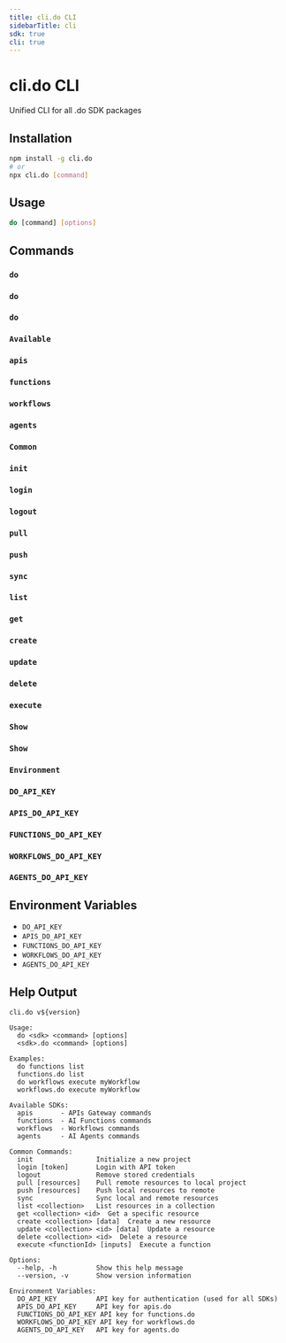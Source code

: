 ```yaml
---
title: cli.do CLI
sidebarTitle: cli
sdk: true
cli: true
---
```


# cli.do CLI

Unified CLI for all .do SDK packages

## Installation

```bash
npm install -g cli.do
# or
npx cli.do [command]
```

## Usage

```bash
do [command] [options]
```

## Commands

### `do`

### `do`

### `do`

### `Available`

### `apis`

### `functions`

### `workflows`

### `agents`

### `Common`

### `init`

### `login`

### `logout`

### `pull`

### `push`

### `sync`

### `list`

### `get`

### `create`

### `update`

### `delete`

### `execute`

### `Show`

### `Show`

### `Environment`

### `DO_API_KEY`

### `APIS_DO_API_KEY`

### `FUNCTIONS_DO_API_KEY`

### `WORKFLOWS_DO_API_KEY`

### `AGENTS_DO_API_KEY`

## Environment Variables

- `DO_API_KEY`
- `APIS_DO_API_KEY`
- `FUNCTIONS_DO_API_KEY`
- `WORKFLOWS_DO_API_KEY`
- `AGENTS_DO_API_KEY`

## Help Output

```
cli.do v${version}

Usage:
  do <sdk> <command> [options]
  <sdk>.do <command> [options]

Examples:
  do functions list
  functions.do list
  do workflows execute myWorkflow
  workflows.do execute myWorkflow

Available SDKs:
  apis       - APIs Gateway commands
  functions  - AI Functions commands
  workflows  - Workflows commands
  agents     - AI Agents commands

Common Commands:
  init                Initialize a new project
  login [token]       Login with API token
  logout              Remove stored credentials
  pull [resources]    Pull remote resources to local project
  push [resources]    Push local resources to remote
  sync                Sync local and remote resources
  list <collection>   List resources in a collection
  get <collection> <id>  Get a specific resource
  create <collection> [data]  Create a new resource
  update <collection> <id> [data]  Update a resource
  delete <collection> <id>  Delete a resource
  execute <functionId> [inputs]  Execute a function

Options:
  --help, -h          Show this help message
  --version, -v       Show version information

Environment Variables:
  DO_API_KEY          API key for authentication (used for all SDKs)
  APIS_DO_API_KEY     API key for apis.do
  FUNCTIONS_DO_API_KEY API key for functions.do
  WORKFLOWS_DO_API_KEY API key for workflows.do
  AGENTS_DO_API_KEY   API key for agents.do
```

